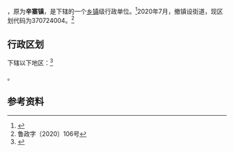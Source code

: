 {{中国乡级行政区
|景观照片文件名 = 卧龙小学 求真楼 20210629.jpg
|景观照片大小   = 200px
|景观照片描述   = 辛寨街道卧龙小学求真楼
|37/07/24/107/000}}

'''{{PAGENAMEBASE}}'''，原为'''辛寨镇'''，是{{PRC admin/fullname|37/07/24/107/000|3}}下辖的一个[[乡镇|乡镇]]级行政单位。<ref>{{PRC admin/ref sgc|{{PRC admin/parent|37/07/24/107/000}}}}</ref>2020年7月，撤镇设街道，现区划代码为370724004。<ref>鲁政字〔2020〕106号</ref>

== 行政区划 ==
{{PAGENAMEBASE}}下辖以下地区：<ref>{{PRC admin/ref sgc|37/07/24/107/000}}</ref>

{{PRC admin/children|37/07/24/107/000}}。

== 参考资料 ==

{{reflist}}

{{PRC admin/navcat|37/07/24/107/000}}